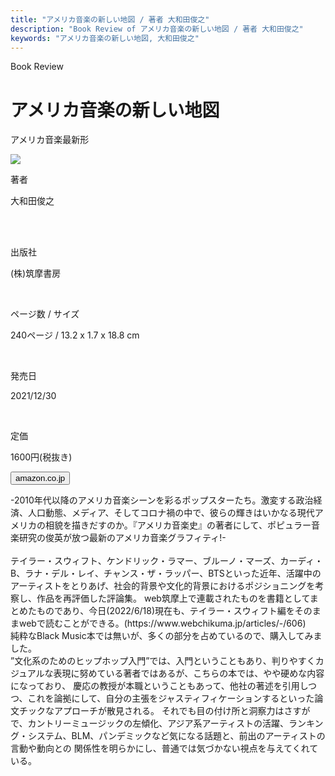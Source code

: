 ```yaml
---
title: "アメリカ音楽の新しい地図 / 著者 大和田俊之"
description: "Book Review of アメリカ音楽の新しい地図 / 著者 大和田俊之"
keywords: "アメリカ音楽の新しい地図, 大和田俊之"
---
```



<Row>
  <Column colMd={"12"} colLg={"12"} noGutterMdLeft="">
    <p className="largeP">Book Review</p>
    <h1 className="h1-no-bottom-margin">アメリカ音楽の新しい地図</h1>
    <p className="largeP">
      アメリカ音楽最新形
    </p>
  </Column>
</Row>

<Row>
<Column colMd={"3"} colLg={"4"} noGutterMdLeft="">

  <img src="../../images/books/newmapamericanmusic.jpg" />

</Column>
<Column colMd={"4"} colLg={"8"} noGutterMdLeft="">
  <div>
    <p>著者</p>
    <p className="largeP">
      大和田俊之
    </p>
    <br/>
    <br/>
    <p>出版社</p>
    <p className="largeP">
    (株)筑摩書房
    </p>
    <br/>
    <p>ページ数 / サイズ</p>
    <p className="largeP">
    240ページ / 13.2 x 1.7 x 18.8 cm 
    </p>
    <br/>
    <p>発売日</p>
    <p className="largeP">
    2021/12/30
    </p>
    <br/>
    <p>定価</p>
    <p className="largeP">
    1600円(税抜き)
    </p>
    <div>
    <Button href="https://amzn.to/3b3KmBT" kind="primary" size="small" renderIcon={ArrowUpRight24}>
      amazon.co.jp
    </Button>
    </div>
  </div>
</Column>
</Row>

<Row>
  <Column colMd={"8"} colLg={"8"} noGutterMdLeft="">
    <p>
      -2010年代以降のアメリカ音楽シーンを彩るポップスターたち。激変する政治経済、人口動態、メディア、そしてコロナ禍の中で、彼らの輝きはいかなる現代アメリカの相貌を描きだすのか。『アメリカ音楽史』の著者にして、ポピュラー音楽研究の俊英が放つ最新のアメリカ音楽グラフィティ!-
      <br/><br />
      テイラー・スウィフト、ケンドリック・ラマー、ブルーノ・マーズ、カーディ・B、ラナ・デル・レイ、チャンス・ザ・ラッパー、BTSといった近年、活躍中のアーティストをとりあげ、社会的背景や文化的背景におけるポジショニングを考察し、作品を再評価した評論集。
      web筑摩上で連載されたものを書籍としてまとめたものであり、今日(2022/6/18)現在も、テイラー・スウィフト編をそのままwebで読むことができる。(https://www.webchikuma.jp/articles/-/606)
      <br/>
      純粋なBlack Music本では無いが、多くの部分を占めているので、購入してみました。
      <br/>
      ”文化系のためのヒップホップ入門”では、入門ということもあり、判りやすくカジュアルな表現に努めている著者ではあるが、こちらの本では、やや硬めな内容になっており、
      慶応の教授が本職ということもあって、他社の著述を引用しつつ、これを論拠にして、自分の主張をジャスティフィケーションするといった論文チックなアプローチが散見される。
      それでも目の付け所と洞察力はさすがで、カントリーミュージックの左傾化、アジア系アーティストの活躍、ランキング・システム、BLM、パンデミックなど気になる話題と、前出のアーティストの言動や動向との
      関係性を明らかにし、普通では気づかない視点を与えてくれている。
    </p>
  </Column>
</Row>
